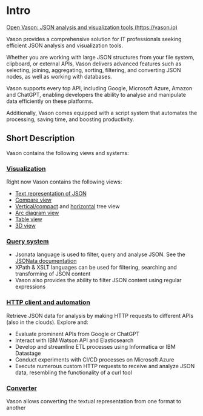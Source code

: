 # Intro

[Open Vason: JSON analysis and visualization tools (https://vason.io)](https://vason.io)

Vason provides a comprehensive solution for IT professionals seeking efficient JSON analysis and visualization tools.

Whether you are working with large JSON structures from your file system, clipboard, or external APIs, Vason delivers advanced features such as selecting, joining, aggregating, sorting, filtering, and converting JSON nodes, as well as working with databases.

Vason supports every top API, including Google, Microsoft Azure, Amazon and ChatGPT, enabling developers the ability to analyse and manipulate data efficiently on these platforms.

Additionally, Vason comes equipped with a script system that automates the processing, saving time, and boosting productivity.

## Short Description

Vason contains the following views and systems:

### [Visualization](/category/visualization)

Right now Vason contains the following views:

- [Text representation of JSON](/documentation/Visualization/Text%20representation%20of%20json)
- [Compare view](/documentation/Visualization/Compare%20panels%20view)
- [Vertical/compact](/documentation/Visualization/Tree%20view%20in%20vertical%20or%20compact%20form) and
  [horizontal](/documentation/Visualization/Tree%20view%20in%20horizontal%20form) tree view
- [Arc diagram view](/documentation/Visualization/Arc%20diagram%20view)
- [Table view](/documentation/Visualization/Table%20view)
- [3D view](/documentation/Visualization/07-3D%20view)

### [Query system](/category/query-system)

- Jsonata language is used to filter, query and analyse JSON. See the [JSONata documentation](https://docs.jsonata.org/overview)
- XPath & XSLT languages can be used for filtering, searching and transforming of JSON content
- Vason also provides the ability to filter JSON content using regular expressions

### [HTTP client and automation](/category/http-client-and-automation)

Retrieve JSON data for analysis by making HTTP requests to different APIs (also in the clouds). Explore and:

- Evaluate prominent APIs from Google or ChatGPT
- Interact with IBM Watson API and Elasticsearch
- Develop and streamline ETL processes using Informatica or IBM Datastage
- Conduct experiments with CI/CD processes on Microsoft Azure
- Execute numerous custom HTTP requests to receive and analyze JSON data, resembling the functionality of a curl tool

### [Converter](Converter)

Vason allows converting the textual representation from one format to another
